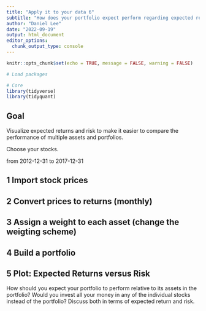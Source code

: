 ```yaml
---
title: "Apply it to your data 6"
subtitle: "How does your portfolio expect perform regarding expected returns and risk?"
author: "Daniel Lee"
date: "2022-09-19"
output: html_document
editor_options: 
  chunk_output_type: console
---
```


```r
knitr::opts_chunk$set(echo = TRUE, message = FALSE, warning = FALSE)
```

```r
# Load packages

# Core
library(tidyverse)
library(tidyquant)

```

## Goal
Visualize expected returns and risk to make it easier to compare the performance of multiple assets and portfolios.

Choose your stocks.

from 2012-12-31 to 2017-12-31

## 1 Import stock prices


## 2 Convert prices to returns (monthly)


## 3 Assign a weight to each asset (change the weigting scheme)


## 4 Build a portfolio


## 5 Plot: Expected Returns versus Risk

How should you expect your portfolio to perform relative to its assets in the portfolio? Would you invest all your money in any of the individual stocks instead of the portfolio? Discuss both in terms of expected return and risk.  
